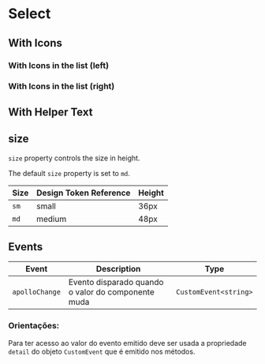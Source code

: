 
# Select

<Status />

<Story id="components-select--base" />

<Props id="components-select--base" />

## With Icons

<Story id="components-select--icon" />

### With Icons in the list (left)

<Story id="components-select--icon-left" />

### With Icons in the list (right)

<Story id="components-select--icon-right" />

## With Helper Text

<Story id="components-select--helper-text" />

## size

`size` property controls the size in height.

The default `size` property is set to `md`.

| Size | Design Token Reference | Height |
| ---- | ---------------------- | ------ |
| `sm` | small                  | 36px   |
| `md` | medium                 | 48px   |

## Events

| Event          | Description                                        | Type                  |
| -------------- | -------------------------------------------------- | --------------------- |
| `apolloChange` | Evento disparado quando o valor do componente muda | `CustomEvent<string>` |

### Orientações:

Para ter acesso ao valor do evento emitido deve ser usada a propriedade `detail` do objeto `CustomEvent` que é emitido nos métodos.
